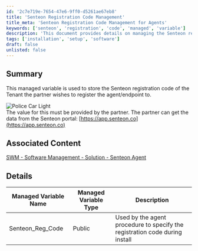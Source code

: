 ```yaml
---
id: '2c7e719e-7654-47e6-9ff0-d5261ae67eb8'
title: 'Senteon Registration Code Management'
title_meta: 'Senteon Registration Code Management for Agents'
keywords: ['senteon', 'registration', 'code', 'managed', 'variable']
description: 'This document provides details on managing the Senteon registration code for agents, including how to retrieve the necessary code from the Senteon portal and its usage in the agent installation process.'
tags: ['installation', 'setup', 'software']
draft: false
unlisted: false
---
```

## Summary

This managed variable is used to store the Senteon registration code of the Tenant the partner wishes to register the agent/endpoint to.

![Police Car Light](https://c.tenor.com/8vSJsVW-1pQAAAAj/police-car-light-joypixels.gif)  
The value for this must be provided by the partner. The partner can get the data from the Senteon portal: [https://app.senteon.co](https://app.senteon.co)

## Associated Content

[SWM - Software Management - Solution - Senteon Agent](https://proval.itglue.com/DOC-5078775-16541168)

## Details

| Managed Variable Name | Managed Variable Type | Description                                              |
|-----------------------|-----------------------|----------------------------------------------------------|
| Senteon_Reg_Code      | Public                | Used by the agent procedure to specify the registration code during install |











